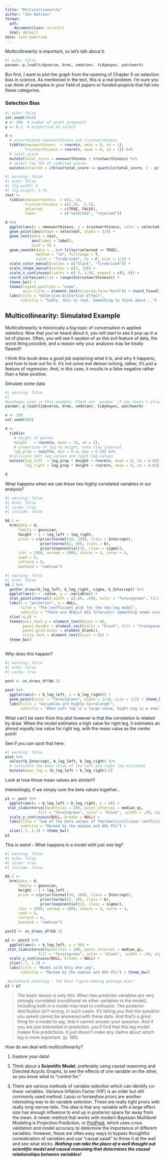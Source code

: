 ```yaml
---
title: "Multicollinearity"
author: "Jon Nations"
format:
  pdf: 
    documentclass: scrartcl
  html: default
date: last-modified
---
```


Multicollinearity is important, so let's talk about it.

```r
#| echo: false
pacman::p_load(tidyverse, brms, cmdstanr, tidybayes, patchwork)
```

But first, I want to plot the graph from the opening of Chapter 6 on selection bias in science. As mentioned in the text, this is a real problem. I'm sure you can think of examples in your field of papers or funded projects that fall into these categories. 

### Selection Bias

```r
#| echo: false
set.seed(1914)
n <- 200  # number of grant proposals
p <- 0.1  # proportion to select

d <-
  # uncorrelated newsworthiness and trustworthiness
  tibble(newsworthiness  = rnorm(n, mean = 0, sd = 1),
         trustworthiness = rnorm(n, mean = 0, sd = 1)) %>% 
  # total_score
  mutate(total_score = newsworthiness + trustworthiness) %>% 
  # select top 10% of combined scores
  mutate(selected = ifelse(total_score >= quantile(total_score, 1 - p), TRUE, FALSE))
```

```r
#| warning: false
#| echo: false
#| fig.width: 6
#| fig.height: 5.75
text <-
  tibble(newsworthiness  = c(2, 1), 
         trustworthiness = c(2.25, -2.5),
         selected        = c(TRUE, FALSE),
         label           = c("selected", "rejected"))

d %>% 
  ggplot(aes(x = newsworthiness, y = trustworthiness, color = selected)) +
  geom_point(aes(shape = selected), alpha = 3/4) +
  geom_text(data = text,
            aes(label = label),
            size = 5) +
  geom_smooth(data = . %>% filter(selected == TRUE),
              method = "lm", fullrange = T,
              color = "firebrick4", se = F, size = 1/2) +
  scale_color_manual(values = c("black", "firebrick4")) +
  scale_shape_manual(values = c(1, 19)) +
  scale_x_continuous(limits = c(-3, 3.9), expand = c(0, 0)) +
  coord_cartesian(ylim = range(d$trustworthiness)) +
  theme_bw() +
  theme(legend.position = "none",
        axis.title = element_text(size=14,face="bold")) + coord_fixed() +
  labs(title = "Selection-Distortion Effect",
       subtitle = "Sadly, this is real. Something to think about...")
```

## Multicollinearity: Simulated Example

Multicollinearity is historically a big topic of conversation in applied statistics. Now that you've heard about it, you will start to see it pop up in a lot of places. Often, you will see it spoken of as this evil feature of data, the worst thing possible, and a reason why your analyses may be totally flawed!!

I think this book does a good job explaining what it is, and why it happens, and how to look out for it. It's not some evil demon lurking, rather, it's just a feature of regression. And, in this case, it results in a false negative rather than a false positive. 

Simulate some data
```r
#| warning: false
#| 
#packages used in this example. Check out `pacman` if you haven't already!
pacman::p_load(tidyverse, brms, cmdstanr, tidybayes, patchwork)

n <- 100
set.seed(909)

d <- 
  tibble(
    # height of person
    height   = rnorm(n, mean = 10, sd = 2),
    # proportion of leg to height, note tiny interval
    leg_prop = runif(n, min = 0.4, max = 0.5)) %>% 
  #calculate left leg values and right leg values
  mutate(leg_left  = leg_prop * height + rnorm(n, mean = 0, sd = 0.02),
         leg_right = leg_prop * height + rnorm(n, mean = 0, sd = 0.02))

d
```
What happens when we use these two highly correlated variables in our analysis?


\begin{align*}
\text{Height}_i   & \sim \operatorname{Normal}(\mu_i, \sigma) \\
\mu_i & = \alpha + \beta_1 \text{Left-Leg}_i + \beta_2 \text{Right-Leg}_i.
\end{align*}



```r
#| warning: false
#| echo: false
#| cache: true
#| include: false

b6.1 <- 
  brm(data = d, 
      family = gaussian,
      height ~ 1 + leg_left + leg_right,
      prior = c(prior(normal(10, 100), class = Intercept),
                prior(normal(2, 10), class = b),
                prior(exponential(1), class = sigma)),
      iter = 2000, warmup = 1000, chains = 4, cores = 4,
      seed = 6,
      refresh = 0,
      backend = "cmdstan")
```



```r
#| warning: false
#| echo: false
b6.1 %>% 
  gather_draws(b_leg_left, b_leg_right, sigma, b_Intercept) %>% 
  ggplot(aes(x = .value, y = .variable)) +
  stat_pointinterval(.width = c(.66, .89), color = "forestgreen", fill = "forestgreen") +
  labs(x = "posterior", y = NULL,
       title = "The coefficient plot for the two-leg model",
       subtitle = "These are REALLY BIG Intervals! Something seems wrong") +
  xlim(-4,6) +
  theme(axis.text.y = element_text(hjust = 0),
        panel.border = element_rect(color = "black", fill = "transparent"),
        panel.grid.minor = element_blank(),
        strip.text = element_text(hjust = 0)) +
  theme_bw()
  
```

Why does this happen?
```r
#| warning: false
#| echo: false
#| cache: true

post <- as_draws_df(b6.1)
  
post %>% 
  ggplot(aes(x = b_leg_left, y = b_leg_right)) +
  geom_point(color = "forestgreen", alpha = 1/10, size = 1/2) + theme_bw() +
  labs(title = "Variables are Highly Correlated!",
       subtitle = "When Left leg is a large value, Right Leg is a small value") + coord_fixed()
```
What can't be seen from this plot however is that the correlation is related by draw. When the model estimates a high value for right leg, it estimates an almost equally low value for right leg, with the mean value as the center point!

See if you can spot that here:
```r
#| warning: false
post %>% 
  select(b_Intercept, b_leg_left, b_leg_right) %>% 
  # calculate the mean value of the left and right leg estimates
  mutate(mean_leg = (b_leg_left + b_leg_right)/2)
```
Look at how those mean values are similar!!!

Interestingly, if we simply sum the beta values together...

```r

p1 <- post %>% 
  ggplot(aes(x = b_leg_left + b_leg_right, y = 0)) +
 stat_slabinterval(quantiles = 200, point_interval = median_qi, 
               fill = "forestgreen", color = "black", .width = .89, alpha = 0.8) +
  scale_y_continuous(NULL, breaks = NULL) +
  labs(title = "Sum of the beta values of the\nmulticollinear coefficients",
       subtitle = "Marked by the median and 89% PIs") + 
  xlim(1.7, 2.3) + theme_bw() 
p1
```

This is weird - What happens in a model with just one leg?


\begin{align*}
\text{Height}_i   & \sim \operatorname{Normal}(\mu_i, \sigma) \\
\mu_i & = \alpha + \beta_1 \text{Left-Leg}_i
\end{align*}


```r
#| warning: false
#| echo: false
#| cache: true
#| include: false

b6.2 <- 
  brm(data = d, 
      family = gaussian,
      height ~ 1 + leg_left ,
      prior = c(prior(normal(10, 100), class = Intercept),
                prior(normal(2, 10), class = b),
                prior(exponential(1), class = sigma)),
      iter = 2000, warmup = 1000, chains = 4, cores = 4,
      seed = 6,
      refresh = 0,
      backend = "cmdstan")

post2 <- as_draws_df(b6.2)

p2 <- post2 %>% 
  ggplot(aes(x = b_leg_left, y = 0)) +
 stat_slabinterval(quantiles = 200, point_interval = median_qi, 
               fill = "forestgreen", color = "black", .width = .89, alpha = 0.8) +
  scale_y_continuous(NULL, breaks = NULL) +
  xlim(1.7, 2.3) +
  labs(title = "Model with Only One Leg",
       subtitle = "Marked by the median and 89% PIs") + theme_bw()
```


```r
 #patchwork plotting - the best figure-making package ever!
p1 + p2
```



> The basic lesson is only this: When two predictor variables are very strongly correlated (conditional on other variables in the model), including both in a model may lead to confusion. The posterior distribution isn't wrong, in such cases. It's telling you that the question you asked cannot be answered with these data. And that's a great thing for a model to say, that it cannot answer your question. And if you are just interested in prediction, you'll find that this leg model makes fine predictions. It just doesn’t make any claims about which leg is more important. (p. 166)

How do we deal with multicollinearity?  

1. Explore your data!  

2. Think about a **Scientific Model**, preferably using causal reasoning and Directed Acyclic Graphs, to see the effects of one variable on the other, so you know what to "control for."  
3. There are various methods of variable selection which can identify co-linear variables. Variance Inflation Factor (VIF) is an older but still commonly used method. Lasso or horseshoe priors are another interesting way to do variable selection. These are really tight priors with really long narrow tails. The idea is that any variable with a large effect size has enough influence to end up in posterior space far away from the mean. A newer method that works with modern Bayesian Multilevel Modeling is Projection Prediction, or [ProjPred](https://mc-stan.org/projpred/), which uses cross validation and model accuracy to determine the importance of different variables. However, these are often easy ways to bypass thoughtful consideration of variables and use "causal salad" to throw it at the wall and see what sticks. ***Nothing can take the place of a well thought out scientific model and causal reasoning that determines the causal relationships between variables!***